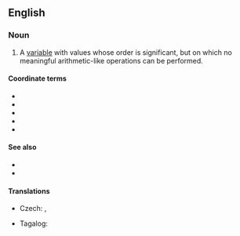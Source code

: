==English==

===Noun===
{{en-noun|head=[[ordinal]] [[variable]]}}

# {{label|en|statistics}} A [[variable]] with values whose order is significant, but on which no meaningful arithmetic-like operations can be performed.
{{examples-right|examples=<u>Adjective comparison</u>:<br>fast < very fast < very, very fast<br><u>Alphabetical ordering</u>:<br>'''Adams precedes Bonaparte'''<br>Bonaparte + Adams - ''not defined''<br>Bonaparte - Adams - ''not defined''<br>Bonaparte / Adams - ''not defined''<br>Bonaparte * Adams - ''not defined''}}

====Coordinate terms====
* {{l|en|categorical variable}}
* {{l|en|nominal variable}}
* {{l|en|cardinal variable}}
* {{l|en|interval variable}}
* {{l|en|ratio variable}}

====See also====
* {{pedialite|Level of measurement}}
* {{l|en|ordinal scale}}

====Translations====
{{trans-top|variable}}
* Czech: {{t|cs|pořadová proměnná|f}}, {{t|cs|ordinální proměnná|f}}
{{trans-mid}}
* Tagalog: {{t|tl|panunod na aligin}}
{{trans-bottom}}